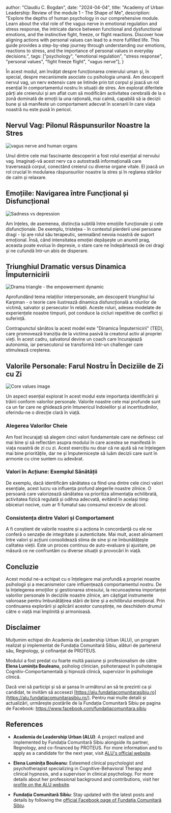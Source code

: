 
  author: "Claudiu C. Bogdan",
  date: "2024-04-04",
  title: "Academy of Urban Leadership: Review of the module 1 - The Shape of Me",
  description: "Explore the depths of human psychology in our comprehensive module. Learn about the vital role of the vagus nerve in emotional regulation and stress response, the intricate dance between functional and dysfunctional emotions, and the instinctive fight, freeze, or flight reactions. Discover how aligning actions with personal values can lead to a more fulfilled life. This guide provides a step-by-step journey through understanding our emotions, reactions to stress, and the importance of personal values in everyday decisions.",
  tags: ["psychology", "emotional regulation", "stress response", "personal values", "fight freeze flight", "vagus nerve"],
}


În acest modul, am învățat despre funcționarea creierului uman și, în special, despre mecanismele asociate cu psihologia umană. Am descoperit nervul vag, un nerv extensiv care se întinde prin tot corpul și joacă un rol esențial în comportamentul nostru în situații de stres. Am explorat diferitele părți ale creierului și am aflat cum să modificăm activitatea cerebrală de la o zonă dominată de emoții la una rațională, mai calmă, capabilă să ia decizii bune și să manifeste un comportament adecvat în scenarii în care viața noastră nu este pusă în pericol.

## Nervul Vag: Pilonul Răspunsurilor Noastre la Stres

<Image
  src={VagusNerveImage}
  alt="vagus nerve and human organs"
  placeholder="blur"
  width={800}
  height={800}
/>

Unul dintre cele mai fascinante descoperiri a fost rolul esențial al nervului vag. Imaginați-vă acest nerv ca o autostradă informațională care traversează corpul, conectând creierul cu diverse organe vitale. El joacă un rol crucial în modularea răspunsurilor noastre la stres și în reglarea stărilor de calm și relaxare.

## Emoțiile: Navigarea între Funcțional și Disfuncțional

<Image
  src={SadnessVsDepressionImage}
  alt="Sadness vs depression"
  placeholder="blur"
  width={800}
  height={800}
/>

Am înțeles, de asemenea, distincția subtilă între emoțiile funcționale și cele disfuncționale. De exemplu, tristețea - în contextul pierderii unei persoane dragi - își are rolul său terapeutic, semnalând nevoia noastră de suport emoțional. Însă, când intensitatea emoției depășește un anumit prag, aceasta poate evolua în depresie, o stare care ne îndepărtează de cei dragi și ne cufundă într-un abis de disperare.

## Triunghiul Dramatic versus Dinamica Împuternicirii

<Image
  src={DramaTriangleImage}
  alt="Drama triangle - the empowerment dynamic"
  placeholder="blur"
  width={800}
  height={800}
/>

Aprofundând tema relațiilor interpersonale, am descoperit triunghiul lui Karpman - o teorie care ilustrează dinamica disfuncțională a rolurilor de victimă, salvator și persecutor în relații. Aceste roluri, adesea modelate de experiențele noastre timpurii, pot conduce la cicluri repetitive de conflict și suferință.

Contrapunctul sănătos la acest model este "Dinamica Împuternicirii" (TED), care promovează tranziția de la victima pasivă la creatorul activ al propriei vieți. În acest cadru, salvatorul devine un coach care încurajează autonomia, iar persecutorul se transformă într-un challenger care stimulează creșterea.

## Valorile Personale: Farul Nostru În Deciziile de Zi cu Zi

<Image
  src={CoreValuesImage}
  alt="Core values image"
  placeholder="blur"
  width={800}
  height={800}
/>

Un aspect esențial explorat în acest modul este importanța identificării și trăirii conform valorilor personale. Valorile noastre cele mai profunde sunt ca un far care ne ghidează prin întunericul îndoielilor și al incertitudinilor, oferindu-ne o direcție clară în viață.

### Alegerea Valorilor Cheie
Am fost încurajați să alegem cinci valori fundamentale care ne definesc cel mai bine și să reflectăm asupra modului în care acestea se manifestă în viața noastră de zi cu zi. Acest exercițiu nu doar că ne ajută să ne înțelegem mai bine prioritățile, dar ne și împuternicește să luăm decizii care sunt în armonie cu cine suntem cu adevărat.

### Valori în Acțiune: Exemplul Sănătății
De exemplu, dacă identificăm sănătatea ca fiind una dintre cele cinci valori esențiale, acest lucru va influența profund alegerile noastre zilnice. O persoană care valorizează sănătatea va prioritiza alimentația echilibrată, activitatea fizică regulată și odihna adecvată, evitând în același timp obiceiuri nocive, cum ar fi fumatul sau consumul excesiv de alcool.

### Consistența dintre Valori și Comportament
A fi conștient de valorile noastre și a acționa în concordanță cu ele ne conferă o senzație de integritate și autenticitate. Mai mult, acest aliniament între valori și acțiuni consolidează stima de sine și ne îmbunătățește calitatea vieții. Este un proces continuu de auto-evaluare și ajustare, pe măsură ce ne confruntăm cu diverse situații și provocări în viață.


## Concluzie

Acest modul ne-a echipat cu o înțelegere mai profundă a propriei noastre psihologii și a mecanismelor care influențează comportamentul nostru. De la înțelegerea emoțiilor și gestionarea stresului, la recunoașterea importanței valorilor personale în deciziile noastre zilnice, am câștigat instrumente valoroase pentru îmbunătățirea stării de bine și a echilibrului emoțional. Prin continuarea explorării și aplicării acestor cunoștințe, ne deschidem drumul către o viață mai împlinită și armonioasă.

## Disclaimer

Mulțumim echipei din Academia de Leadership Urban (ALU), un program realizat și implementat de Fundația Comunitară Sibiu, alături de partenerul său, Regnology, și cofinanțat de PROTEUS.

Modulul a fost predat cu foarte multă pasiune și profesionalism de către **Elena Luminița Bouleanu,** psiholog clinician, psihoterapeut în psihoterapie Cognitiv-Comportamentală și hipnoză clinică, supervizor în psihologie clinică.

Dacă vrei să participi și să ai șansa în următorul an să te prezinti ca și candidat, te invităm să accesezi [https://alu.fundatiacomunitarasibiu.ro](https://alu.fundatiacomunitarasibiu.ro/). Pentru mai multe detalii și actualizări, urmărește postările de la Fundația Comunitară Sibiu pe pagina de Facebook: https://www.facebook.com/fundatiacomunitara.sibiu


## References

- **Academia de Leadership Urban (ALU)**: A project realized and implemented by Fundația Comunitară Sibiu alongside its partner, Regnology, and co-financed by PROTEUS. For more information and to apply as a candidate for the next year, visit [ALU's official website](https://alu.fundatiacomunitarasibiu.ro/).

- **Elena Luminița Bouleanu**: Esteemed clinical psychologist and psychotherapist specializing in Cognitive-Behavioral Therapy and clinical hypnosis, and a supervisor in clinical psychology. For more details about her professional background and contributions, visit her [profile on the ALU website](https://alu.fundatiacomunitarasibiu.ro/elena-lacramioara-bouleanu/).

- **Fundația Comunitară Sibiu**: Stay updated with the latest posts and details by following the [official Facebook page of Fundația Comunitară Sibiu](https://www.facebook.com/fundatiacomunitara.sibiu).
